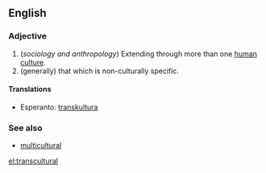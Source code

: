 ==English==

===Adjective===
{{infl|en|adjective}}

# (''sociology and anthropology'') Extending through more than one [[human]] [[culture]].
# (generally) that which is non-culturally specific.

====Translations====
*Esperanto: [[transkultura]]

===See also===
*[[multicultural]]

[[el:transcultural]]